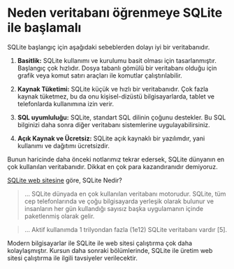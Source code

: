 # Neden veritabanı öğrenmeye SQLite ile başlamalı

SQLite başlangıç için aşağıdaki sebeblerden dolayı iyi bir veritabanıdır.

1. **Basitlik:** SQLite kullanımı ve kurulumu basit olması için tasarlanmıştır. 
Başlangıç çok hızlıdır. 
Dosya tabanlı gömülü bir veritabanı olduğu için grafik veya komut satırı araçları ile komutlar çalıştırılabilir.

2. **Kaynak Tüketimi:** SQLite küçük ve hızlı bir veritabanıdır. 
Çok fazla kaynak tüketmez, bu da onu kişisel-dizüstü bilgisayarlarda, tablet ve telefonlarda kullanımına izin verir.

3. **SQL uyumluluğu:** SQLite, standart SQL dilinin çoğunu destekler. Bu SQL bilginizi daha sonra diğer veritabanı sistemlerine uygulayabilirsiniz.

4. **Açık Kaynak ve Ücretsiz:** SQLite açık kaynaklı bir yazılımdır, yani kullanımı ve dağıtımı ücretsizdir. 

Bunun haricinde daha önceki notlarımız tekrar edersek, SQLite dünyanın en çok kullanılan veritabanıdır.
Dikkat en çok para kazandıranıdır demiyoruz.	

[SQLite web sitesine](https://www.sqlite.org/index.html) göre, SQLite Nedir?

> ... SQLite dünyada en çok kullanılan veritabanı motorudur. 
> SQLite, tüm cep telefonlarında ve çoğu bilgisayarda yerleşik olarak bulunur ve insanların her gün kullandığı sayısız başka uygulamanın içinde paketlenmiş olarak gelir. 

> ... Aktif kullanımda 1 trilyondan fazla (1e12) SQLite veritabanı vardır [5].


Modern bilgisayarlar ile SQLite ile web sitesi çalıştırma çok daha kolaylaşmıştır.
Kursun daha sonraki bölümlerinde, SQLite ile üretim web sitesi çalıştırma ile ilgili tavsiyeler verilecektir.
